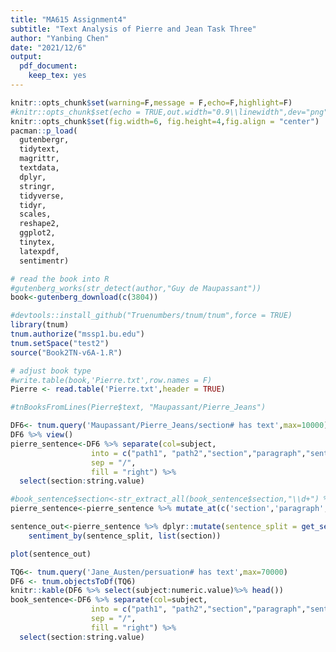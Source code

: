 ```yaml
---
title: "MA615 Assignment4"
subtitle: "Text Analysis of Pierre and Jean Task Three"
author: "Yanbing Chen"
date: "2021/12/6"
output: 
  pdf_document: 
    keep_tex: yes
---
```


```r
knitr::opts_chunk$set(warning=F,message = F,echo=F,highlight=F)
#knitr::opts_chunk$set(echo = TRUE,out.width="0.9\\linewidth",dev="png",fig.align  = 'center')
knitr::opts_chunk$set(fig.width=6, fig.height=4,fig.align = "center") 
pacman::p_load(
  gutenbergr,
  tidytext,
  magrittr,
  textdata,
  dplyr,
  stringr,
  tidyverse,
  tidyr,
  scales,
  reshape2,
  ggplot2,
  tinytex,
  latexpdf,
  sentimentr)
```


```r
# read the book into R
#gutenberg_works(str_detect(author,"Guy de Maupassant"))
book<-gutenberg_download(c(3804))
```


```r
#devtools::install_github("Truenumbers/tnum/tnum",force = TRUE)
library(tnum)
tnum.authorize("mssp1.bu.edu")
tnum.setSpace("test2")
source("Book2TN-v6A-1.R")
```


```r
# adjust book type
#write.table(book,'Pierre.txt',row.names = F) 
Pierre <- read.table('Pierre.txt',header = TRUE)
```


```r
#tnBooksFromLines(Pierre$text, "Maupassant/Pierre_Jeans")
```

```r
DF6<- tnum.query('Maupassant/Pierre_Jeans/section# has text',max=10000) %>% tnum.objectsToDf()
DF6 %>% view()
pierre_sentence<-DF6 %>% separate(col=subject,
                  into = c("path1", "path2","section","paragraph","sentence"), 
                  sep = "/", 
                  fill = "right") %>% 
  select(section:string.value)
```


```r
#book_sentence$section<-str_extract_all(book_sentence$section,"\\d+") %>% unlist() %>% as.numeric()
pierre_sentence<-pierre_sentence %>% mutate_at(c('section','paragraph','sentence'),~str_extract_all(.,"\\d+") %>% unlist() %>% as.numeric())

```


```r
sentence_out<-pierre_sentence %>% dplyr::mutate(sentence_split = get_sentences(string.value)) %$%
    sentiment_by(sentence_split, list(section))

plot(sentence_out)
```



```r
TQ6<- tnum.query('Jane_Austen/persuation# has text',max=70000)
DF6 <- tnum.objectsToDf(TQ6)
knitr::kable(DF6 %>% select(subject:numeric.value)%>% head())
book_sentence<-DF6 %>% separate(col=subject,
                  into = c("path1", "path2","section","paragraph","sentence"), 
                  sep = "/", 
                  fill = "right") %>% 
  select(section:string.value)
```




